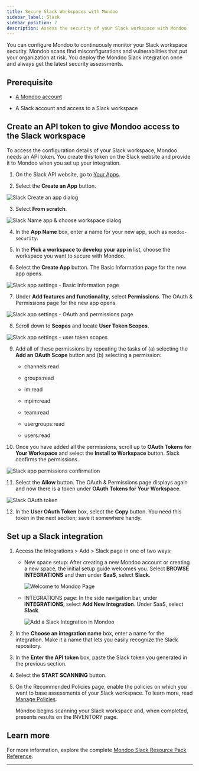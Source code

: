 ```yaml
---
title: Secure Slack Workspaces with Mondoo
sidebar_label: Slack
sidebar_position: 7
description: Assess the security of your Slack workspace with Mondoo
---
```


You can configure Mondoo to continuously monitor your Slack workspace security. Mondoo scans find misconfigurations and vulnerabilities that put your organization at risk. You deploy the Mondoo Slack integration once and always get the latest security assessments.

## Prerequisite

- [A Mondoo account](/platform/start/plat-start-acct/)

- A Slack account and access to a Slack workspace

## Create an API token to give Mondoo access to the Slack workspace

To access the configuration details of your Slack workspace, Mondoo needs an API token. You create this token on the Slack website and provide it to Mondoo when you set up your integration.

1. On the Slack API website, go to [Your Apps](https://api.slack.com/apps/).

2. Select the **Create an App** button.

![Slack Create an app dialog](/img/platform/infra/saas/slack/create-app.png)

3. Select **From scratch**.

![Slack Name app & choose workspace dialog](/img/platform/infra/saas/slack/name-app.png)

4. In the **App Name** box, enter a name for your new app, such as `mondoo-security`.

5. In the **Pick a workspace to develop your app in** list, choose the workspace you want to secure with Mondoo.

6. Select the **Create App** button. The Basic Information page for the new app opens.

![Slack app settings - Basic Information page](/img/platform/infra/saas/slack/basic-info.png)

7. Under **Add features and functionality**, select **Permissions**. The OAuth & Permissions page for the new app opens.

![Slack app settings - OAuth and permissions page](/img/platform/infra/saas/slack/oauth.png)

8. Scroll down to **Scopes** and locate **User Token Scopes**.

![Slack app settings - user token scopes](/img/platform/infra/saas/slack/scopes.png)

9. Add all of these permissions by repeating the tasks of (a) selecting the **Add an OAuth Scope** button and (b) selecting a permission:

   - channels:read

   - groups:read

   - im:read

   - mpim:read

   - team:read

   - usergroups:read

   - users:read

10. Once you have added all the permissions, scroll up to **OAuth Tokens for Your Workspace** and select the **Install to Workspace** button. Slack confirms the permissions.

![Slack app permissions confirmation](/img/platform/infra/saas/slack/confirm.png)

11. Select the **Allow** button. The OAuth & Permissions page displays again and now there is a token under **OAuth Tokens for Your Workspace**.

![Slack OAuth token](/img/platform/infra/saas/slack/token.png)

12. In the **User OAuth Token** box, select the **Copy** button. You need this token in the next section; save it somewhere handy.

## Set up a Slack integration

1. Access the Integrations > Add > Slack page in one of two ways:

   - New space setup: After creating a new Mondoo account or creating a new space, the initial setup guide welcomes you. Select **BROWSE INTEGRATIONS** and then under **SaaS**, select **Slack**.

     ![Welcome to Mondoo Page](/img/platform/start/welcome_to_mondoo.png)

   - INTEGRATIONS page: In the side navigation bar, under **INTEGRATIONS**, select **Add New Integration**. Under SaaS, select **Slack**.

     ![Add a Slack Integration in Mondoo](/img/platform/infra/saas/slack/slack.png)

2. In the **Choose an integration name** box, enter a name for the integration. Make it a name that lets you easily recognize the Slack repository.

3. In the **Enter the API token** box, paste the Slack token you generated in the previous section.

4. Select the **START SCANNING** button.

5. On the Recommended Policies page, enable the policies on which you want to base assessments of your Slack workspace. To learn more, read [Manage Policies](/platform/security/posture/policies/).

   Mondoo begins scanning your Slack workspace and, when completed, presents results on the INVENTORY page.

## Learn more

For more information, explore the complete [Mondoo Slack Resource Pack Reference](/mql/resources/slack-pack/).

---
